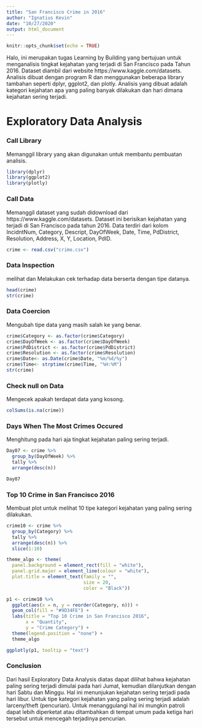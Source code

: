 ---
title: "San Francisco Crime in 2016"
author: "Ignatius Kevin"
date: "10/27/2020"
output: html_document
---

```{r setup, include=FALSE}
knitr::opts_chunk$set(echo = TRUE)
```

Halo, ini merupakan tugas Learning by Building yang bertujuan untuk menganalisis tingkat kejahatan yang terjadi di San Francisco pada Tahun 2016. Dataset diambil dari website https://www.kaggle.com/datasets. Analisis dibuat dengan program R dan menggunakan beberapa library tambahan seperti dplyr, ggplot2, dan plotly. Analisis yang dibuat adalah kategori kejahatan apa yang paling banyak dilakukan dan hari dimana kejahatan sering terjadi.

# Exploratory Data Analysis

### Call Library
Memanggil library yang akan digunakan untuk membantu pembuatan analisis.
```{r, warning=FALSE}
library(dplyr)
library(ggplot2)
library(plotly)
```

### Call Data
Memanggil dataset yang sudah didownload dari https://www.kaggle.com/datasets. Dataset ini berisikan kejahatan yang terjadi di San Francisco pada tahun 2016. Data terdiri dari kolom IncidntNum, Category, Descript, DayOfWeek, Date, Time, PdDistrict, Resolution, Address, X, Y, Location, PdID.
```{r}
crime <- read.csv("crime.csv")
```

### Data Inspection
melihat dan Melakukan cek terhadap data berserta dengan tipe datanya.
```{r}
head(crime)
str(crime)
```
### Data Coercion
Mengubah tipe data yang masih salah ke yang benar.
```{r}
crime$Category <- as.factor(crime$Category)
crime$DayOfWeek <- as.factor(crime$DayOfWeek)
crime$PdDistrict <- as.factor(crime$PdDistrict)
crime$Resolution <- as.factor(crime$Resolution)
crime$Date<- as.Date(crime$Date, "%m/%d/%y")
crime$Time<- strptime(crime$Time, "%H:%M")
str(crime)
```
### Check null on Data
Mengecek apakah terdapat data yang kosong.
```{r}
colSums(is.na(crime))
```
### Days When The Most Crimes Occured
Menghitung pada hari aja tingkat kejahatan paling sering terjadi.
```{r}
Day07 <- crime %>% 
  group_by(DayOfWeek) %>% 
  tally %>% 
  arrange(desc(n))

Day07
```

### Top 10 Crime in San Francisco 2016
Membuat plot untuk melihat 10 tipe kategori kejahatan yang paling sering dilakukan.
```{r}
crime10 <- crime %>% 
  group_by(Category) %>% 
  tally %>% 
  arrange(desc(n)) %>% 
  slice(1:10)
```

```{r}
theme_algo <- theme(
  panel.background = element_rect(fill = "white"),
  panel.grid.major = element_line(colour = "white"),
  plot.title = element_text(family = "", 
                            size = 20, 
                            color = "Black"))
```

```{r}
p1 <- crime10 %>% 
  ggplot(aes(x = n, y = reorder(Category, n))) +
  geom_col(fill = "#9D34FE") + 
  labs(title = "Top 10 Crime in San Francisco 2016",
       x = "Quantity", 
       y = "Crime Category") +
  theme(legend.position = "none") +
  theme_algo

ggplotly(p1, tooltip = "text")

```

### Conclusion
Dari hasil Exploratory Data Analysis diatas dapat dilihat bahwa kejahatan paling sering terjadi dimulai pada hari Jumat, kemudian dilanjutkan dengan hari Sabtu dan Minggu. Hal ini menunjukan kejahatan sering terjadi pada hari libur. Untuk tipe kategori kejahatan yang paling sering terjadi adalah larceny/theft (pencurian). Untuk menanggulangi hal ini mungkin patroli dapat lebih diperketat atau ditambahkan di tempat umum pada ketiga hari tersebut untuk mencegah terjadinya pencurian.